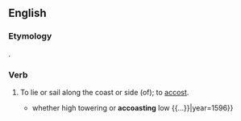 ==English==

===Etymology===
{{blend|accost|coast|lang=en}}.

===Verb===
{{en-verb}} {{tcx|obsolete|lang=en}}

# {{lb|en|transitive|intransitive}} To lie or sail along the coast or side (of); to [[accost]].
#* {{quote-book|author=Edmund Spenser|title=The Faerie Queene|passage={{...}} whether high towering or '''accoasting''' low {{...}}|year=1596}}